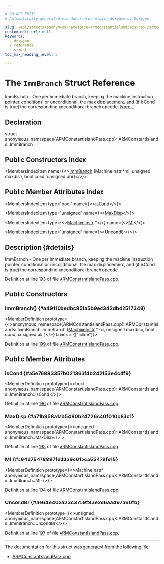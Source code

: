 ```yaml
---

# DO NOT EDIT!
# Automatically generated via docusaurus-plugin-doxygen by Doxygen.

slug: /api/structs/anonymous-namespace-armconstantislandpass-cpp-/armconstantislands/immbranch
custom_edit_url: null
keywords:
  - doxygen
  - reference
  - struct
toc_max_heading_level: 3

---
```





# The `ImmBranch` Struct Reference

<DoxygenPage pluginConfig={pluginConfig}>

ImmBranch - One per immediate branch, keeping the machine instruction pointer, conditional or unconditional, the max displacement, and (if isCond is true) the corresponding unconditional branch opcode. <a href="#details">More...</a>

## Declaration

<CodeBlock>struct anonymous_namespace{ARMConstantIslandPass.cpp}::ARMConstantIslands::ImmBranch</CodeBlock>

## Public Constructors Index

<MembersIndex>

<MembersIndexItem
  name={<><a href="#a49110bedbc851a5b9ed342dbd2517348">ImmBranch</a> (MachineInstr &#42;mi, unsigned maxdisp, bool cond, unsigned ubr)</>}>
</MembersIndexItem>

</MembersIndex>

## Public Member Attributes Index

<MembersIndex>

<MembersIndexItem
  type="bool"
  name={<><a href="#a5e76883357b021366f4b242153e4c4f9">isCond</a></>}>
</MembersIndexItem>

<MembersIndexItem
  type="unsigned"
  name={<><a href="#a71b958a1ab5480b24726c40f010c83c1">MaxDisp</a></>}>
</MembersIndexItem>

<MembersIndexItem
  type={<><a href="/docs/api/classes/llvm/machineinstr">MachineInstr</a> &#42;</>}
  name={<><a href="#a64d75478897fdd2a9c61bca55479fe15">MI</a></>}>
</MembersIndexItem>

<MembersIndexItem
  type="unsigned"
  name={<><a href="#ae64e402a23c3759f93e2d6aa497b60fb">UncondBr</a></>}>
</MembersIndexItem>

</MembersIndex>

## Description {#details}

ImmBranch - One per immediate branch, keeping the machine instruction pointer, conditional or unconditional, the max displacement, and (if isCond is true) the corresponding unconditional branch opcode.

Definition at line 193 of file <a href="/docs/api/files/lib/lib/target/lib/target/arm/armconstantislandpass-cpp">ARMConstantIslandPass.cpp</a>.

<SectionDefinition>

## Public Constructors

### ImmBranch() {#a49110bedbc851a5b9ed342dbd2517348}

<MemberDefinition
  prototype={<>anonymous&#95;namespace&#123;ARMConstantIslandPass.cpp&#125;::ARMConstantIslands::ImmBranch::ImmBranch (<a href="/docs/api/classes/llvm/machineinstr">MachineInstr</a> &#42; mi, unsigned maxdisp, bool cond, unsigned ubr)</>}
  labels = {["inline"]}>

Definition at line <a href="/docs/api/files/lib/lib/target/lib/target/arm/armconstantislandpass-cpp/#l00199">199</a> of file <a href="/docs/api/files/lib/lib/target/lib/target/arm/armconstantislandpass-cpp">ARMConstantIslandPass.cpp</a>.
</MemberDefinition>

</SectionDefinition>

<SectionDefinition>

## Public Member Attributes

### isCond {#a5e76883357b021366f4b242153e4c4f9}

<MemberDefinition
  prototype={<>bool anonymous&#95;namespace&#123;ARMConstantIslandPass.cpp&#125;::ARMConstantIslands::ImmBranch::isCond</>}>

Definition at line <a href="/docs/api/files/lib/lib/target/lib/target/arm/armconstantislandpass-cpp/#l00196">196</a> of file <a href="/docs/api/files/lib/lib/target/lib/target/arm/armconstantislandpass-cpp">ARMConstantIslandPass.cpp</a>.
</MemberDefinition>

### MaxDisp {#a71b958a1ab5480b24726c40f010c83c1}

<MemberDefinition
  prototype={<>unsigned anonymous&#95;namespace&#123;ARMConstantIslandPass.cpp&#125;::ARMConstantIslands::ImmBranch::MaxDisp</>}>

Definition at line <a href="/docs/api/files/lib/lib/target/lib/target/arm/armconstantislandpass-cpp/#l00195">195</a> of file <a href="/docs/api/files/lib/lib/target/lib/target/arm/armconstantislandpass-cpp">ARMConstantIslandPass.cpp</a>.
</MemberDefinition>

### MI {#a64d75478897fdd2a9c61bca55479fe15}

<MemberDefinition
  prototype={<>MachineInstr&#42; anonymous&#95;namespace&#123;ARMConstantIslandPass.cpp&#125;::ARMConstantIslands::ImmBranch::MI</>}>

Definition at line <a href="/docs/api/files/lib/lib/target/lib/target/arm/armconstantislandpass-cpp/#l00194">194</a> of file <a href="/docs/api/files/lib/lib/target/lib/target/arm/armconstantislandpass-cpp">ARMConstantIslandPass.cpp</a>.
</MemberDefinition>

### UncondBr {#ae64e402a23c3759f93e2d6aa497b60fb}

<MemberDefinition
  prototype={<>unsigned anonymous&#95;namespace&#123;ARMConstantIslandPass.cpp&#125;::ARMConstantIslands::ImmBranch::UncondBr</>}>

Definition at line <a href="/docs/api/files/lib/lib/target/lib/target/arm/armconstantislandpass-cpp/#l00197">197</a> of file <a href="/docs/api/files/lib/lib/target/lib/target/arm/armconstantislandpass-cpp">ARMConstantIslandPass.cpp</a>.
</MemberDefinition>

</SectionDefinition>

<hr/>

The documentation for this struct was generated from the following file:

<ul>
<li><a href="/docs/api/files/lib/lib/target/lib/target/arm/armconstantislandpass-cpp">ARMConstantIslandPass.cpp</a></li>
</ul>

</DoxygenPage>
